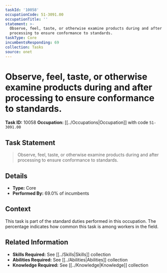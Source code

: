 ```yaml
---
taskId: '10058'
occupationCode: 51-3091.00
occupationTitle: ''
statement: >-
  Observe, feel, taste, or otherwise examine products during and after
  processing to ensure conformance to standards.
taskType: Core
incumbentsResponding: 69
collection: Tasks
source: onet
---
```

# Observe, feel, taste, or otherwise examine products during and after processing to ensure conformance to standards.

**Task ID:** 10058
**Occupation:** [[../Occupations|Occupation]] with code `51-3091.00`

## Task Statement

> Observe, feel, taste, or otherwise examine products during and after processing to ensure conformance to standards.

## Details

- **Type:** Core
- **Performed By:** 69.0% of incumbents

## Context

This task is part of the standard duties performed in this occupation. The percentage indicates how common this task is among workers in the field.

## Related Information

- **Skills Required:** See [[../Skills|Skills]] collection
- **Abilities Required:** See [[../Abilities|Abilities]] collection
- **Knowledge Required:** See [[../Knowledge|Knowledge]] collection
